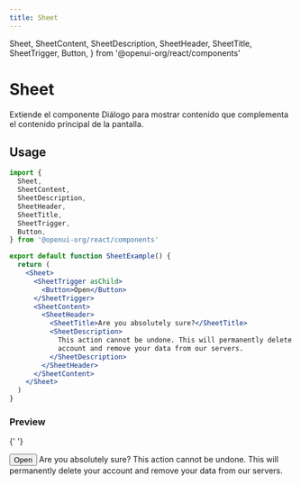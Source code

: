 ```yaml
---
title: Sheet
---
```


  Sheet,
  SheetContent,
  SheetDescription,
  SheetHeader,
  SheetTitle,
  SheetTrigger,
  Button,
} from '@openui-org/react/components'

# Sheet

Extiende el componente Diálogo para mostrar contenido que complementa el contenido principal de la pantalla.

## Usage

```jsx
import {
  Sheet,
  SheetContent,
  SheetDescription,
  SheetHeader,
  SheetTitle,
  SheetTrigger,
  Button,
} from '@openui-org/react/components'

export default function SheetExample() {
  return (
    <Sheet>
      <SheetTrigger asChild>
        <Button>Open</Button>
      </SheetTrigger>
      <SheetContent>
        <SheetHeader>
          <SheetTitle>Are you absolutely sure?</SheetTitle>
          <SheetDescription>
            This action cannot be undone. This will permanently delete your
            account and remove your data from our servers.
          </SheetDescription>
        </SheetHeader>
      </SheetContent>
    </Sheet>
  )
}
```

### Preview

<Preview>

{' '}

<Sheet>
  <SheetTrigger asChild>
    <Button>Open</Button>
  </SheetTrigger>
  <SheetContent>
    <SheetHeader>
      <SheetTitle>Are you absolutely sure?</SheetTitle>
      <SheetDescription>
        This action cannot be undone. This will permanently delete your account
        and remove your data from our servers.
      </SheetDescription>
    </SheetHeader>
  </SheetContent>
</Sheet>

</Preview>
